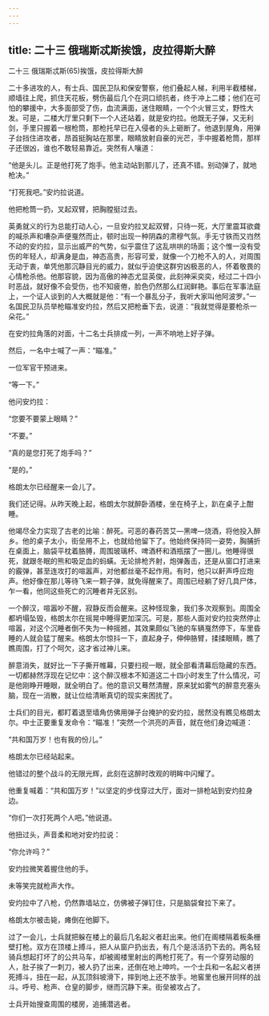 ```yaml
---
---
---
```

title: 二十三 俄瑞斯忒斯挨饿，皮拉得斯大醉
---




二十三 俄瑞斯忒斯(65)挨饿，皮拉得斯大醉




二十多进攻的人，有士兵、国民卫队和保安警察，他们叠起人梯，利用半截楼梯，顺墙往上爬，抓住天花板，劈伤最后几个在洞口顽抗者，终于冲上二楼；他们在可怕的攀援中，大多面部受了伤，血流满面，迷住眼睛，一个个火冒三丈，野性大发。可是，二楼大厅里只剩下一个人还站着，就是安灼拉。他既无子弹，又无利剑，手里只握着一根枪筒，那枪托早已在入侵者的头上砸断了。他退到屋角，用弹子台挡住进攻者，昂首挺胸站在那里，眼睛放射自豪的光芒，手中握着枪筒，那样子还很凶，谁也不敢轻易靠近。突然有人嚷道：

“他是头儿。正是他打死了炮手。他主动站到那儿了，还真不错。别动弹了，就地枪决。”

“打死我吧。”安灼拉说道。

他把枪筒一扔，叉起双臂，把胸膛挺过去。

英勇就义的行为总能打动人心，一旦安灼拉叉起双臂，只待一死，大厅里震耳欲聋的喊杀声和嘈杂声便戛然而止，顿时出现一种阴森的肃穆气氛。手无寸铁而又岿然不动的安灼拉，显示出威严的气势，似乎震住了这乱哄哄的场面；这个惟一没有受伤的年轻人，却满身是血，神态高贵，形容可爱，就像一个刀枪不入的人，对周围无动于衷，单凭他那沉静目光的威力，就似乎迫使这群穷凶极恶的人，怀着敬畏的心情枪杀他。他那容貌，因为高傲的神态尤显英俊，此刻神采奕奕，经过二十四小时恶战，就好像不会受伤，也不知疲倦，脸色仍然那么红润鲜艳。事后在军事法庭上，一个证人谈到的人大概就是他：“有一个暴乱分子，我听大家叫他阿波罗。”一名国民卫队员举枪瞄准安灼拉，然后又把枪垂下去，说道：“我就觉得是要枪杀一朵花。”

在安灼拉角落的对面，十二名士兵排成一列，一声不响地上好子弹。

然后，一名中士喊了一声：“瞄准。”

一位军官干预进来。

“等一下。”

他问安灼拉：

“您要不要蒙上眼睛？”

“不要。”

“真的是您打死了炮手吗？”

“是的。”

格朗太尔已经醒来一会儿了。

我们还记得。从昨天晚上起，格朗太尔就醉卧酒楼，坐在椅子上，趴在桌子上酣睡。

他竭尽全力实现了古老的比喻：醉死。可恶的春药苦艾—黑啤—烧酒，将他投入醉乡。他的桌子太小，街垒用不上，也就给他留下了。他始终保持同一姿势，胸脯折在桌面上，脑袋平枕着胳膊，周围玻璃杯、啤酒杯和酒瓶摆了一圈儿。他睡得很死，就跟冬眠的熊和吸足血的蚂蟥。无论排枪齐射，炮弹轰击，还是从窗口打进来的霰弹，甚至连攻打的喧嚣声，对他都丝毫不起作用。有时，他只以鼾声呼应炮声。他好像在那儿等待飞来一颗子弹，就免得醒来了。周围已经躺了好几具尸体，乍一看，他同这些死亡的沉睡者并无区别。

一个醉汉，喧嚣吵不醒，寂静反而会醒来。这种怪现象，我们多次观察到。周围全都坍塌坠毁，格朗太尔在摇晃中睡得更加深沉。可是，那些人面对安灼拉突然停止喧嚣，对这个沉睡者倒不失为一种摇撼，其效果颇似飞驰的车辆戛然停下，车里昏睡的人就会猛丁醒来。格朗太尔惊抖一下，直起身子，伸伸胳臂，揉揉眼睛，瞧了瞧周围，打了个呵欠，这才省过神儿来。

醉意消失，就好比一下子撕开帷幕，只要扫视一眼，就全部看清幕后隐藏的东西。一切都赫然浮现在记忆中：这个醉汉根本不知道这二十四小时发生了什么情况，可是他刚睁开睡眼，就全明白了。他的意识又蓦然清醒，原来犹如雾气的醉意充塞头脑，现在一消散，就让位给清晰真切的现实来困扰了。

士兵们的目光，都盯着退至墙角仿佛用弹子台掩护的安灼拉，居然没有瞧见格朗太尔。中士正要重复发命令：“瞄准！”突然一个洪亮的声音，就在他们身边喊道：

“共和国万岁！也有我的份儿。”

格朗太尔已经站起来。

他错过的整个战斗的无限光辉，此刻在这醉时改观的明眸中闪耀了。

他重复喊着：“共和国万岁！”以坚定的步伐穿过大厅，面对一排枪站到安灼拉身边。

“你们一次打死两个人吧。”他说道。

他扭过头，声音柔和地对安灼拉说：

“你允许吗？”

安灼拉微笑着握住他的手。

未等笑完就枪声大作。

安灼拉中了八枪，仍然靠墙站立，仿佛被子弹钉住，只是脑袋耷拉下来了。

格朗太尔被击毙，瘫倒在他脚下。

过了一会儿，士兵就把躲在楼上的最后几名起义者赶出来。他们在阁楼隔着板条栅壁打枪。双方在顶楼上搏斗，把人从窗户扔出去，有几个是活活扔下去的。两名轻骑兵想起打坏了的公共马车，却被阁楼里射出的两枪打死了。有一个穿劳动服的人，肚子挨了一刺刀，被人扔了出来，还倒在地上呻吟。一个士兵和一名起义者拼死搏斗，扭在一起，从瓦顶斜坡滑下，摔到地上还不放手。地窖里也展开同样的战斗。呼号、枪声、仓皇的脚步，继而沉静下来。街垒被攻占了。

士兵开始搜查周围的楼房，追捕潜逃者。